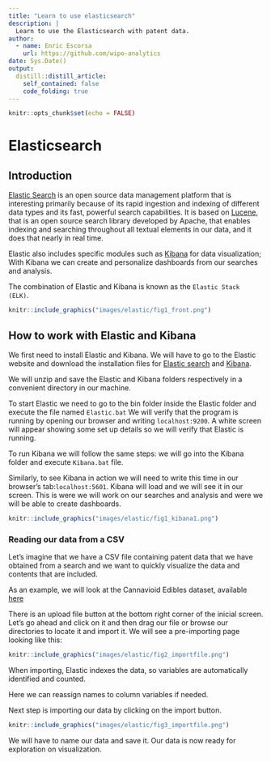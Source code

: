 ```yaml
---
title: "Learn to use elasticsearch"
description: |
  Learn to use the Elasticsearch with patent data.
author:
  - name: Enric Escorsa
    url: https://github.com/wipo-analytics
date: Sys.Date()
output:
  distill::distill_article:
    self_contained: false
    code_folding: true
---
```



```r
knitr::opts_chunk$set(echo = FALSE)
```


# Elasticsearch

## Introduction

[Elastic Search](https://www.elastic.co/) is an open source data management platform that is interesting primarily because of its rapid ingestion and indexing of different data types and its fast, powerful search capabilities. It is based on [Lucene](https://lucene.apache.org/), that is an open source search library developed by Apache,  that enables indexing and searching throughout all textual elements in our data, and it does that nearly in real time. 

Elastic also includes specific modules such as [Kibana](https://www.elastic.co/en/kibana) for data visualization; With Kibana we can create and personalize dashboards from our searches and analysis.

The combination of Elastic and Kibana is known as the `Elastic Stack (ELK)`.

```r
knitr::include_graphics("images/elastic/fig1_front.png")
```


## How to work with Elastic and Kibana

We first need to install Elastic and Kibana. We will have to go to the Elastic website and download the installation files for [Elastic search](https://www.elastic.co/es/downloads/elasticsearch) and [Kibana](https://www.elastic.co/es/downloads/kibana).

We will unzip and save the  Elastic and Kibana folders respectively in a convenient directory in our machine.

To start Elastic we need to go to the bin folder inside the Elastic folder and execute the file named `Elastic.bat`
We will verify that the program is running by opening our browser and writing `localhost:9200`.
A white screen will appear showing some set up details so we will verify that Elastic is running.

To run Kibana we will follow the same steps: we will go into the Kibana folder and execute `Kibana.bat` file.

Similarly, to see Kibana in action we will need to write this time in our browser's tab:`localhost:5601`.
Kibana will load and we will see it in our screen. This is were we will work on our searches and analysis and were we will be able to create dashboards.

```r
knitr::include_graphics("images/elastic/fig1_kibana1.png")
```

### Reading our data from a CSV

Let's imagine that we have a CSV file containing patent data that we have obtained from a search and we want to quickly visualize the data and contents that are included.

As an example, we will look at the Cannavioid Edibles dataset, available [here](https://github.com/swh/classification-gold-standard/tree/master/data)

There is an upload file button at the bottom right corner of the inicial screen. Let's go ahead and click on it and then drag our file or browse our directories to locate it and import it. 
We will see a pre-importing page looking like this:

```r
knitr::include_graphics("images/elastic/fig2_importfile.png")
```

When importing, Elastic indexes the data, so variables are automatically identified and counted.

Here we can reassign names to column variables if needed.

Next step is importing our data by clicking on the import button.

```r
knitr::include_graphics("images/elastic/fig3_importfile.png")
```

We will have to name our data and save it. Our data is now ready for exploration on visualization.

